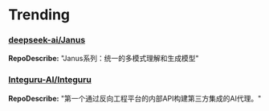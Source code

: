 
# Trending

### [deepseek-ai/Janus](https://github.com/deepseek-ai/Janus)
**RepoDescribe:** "Janus系列：统一的多模式理解和生成模型"
  

### [Integuru-AI/Integuru](https://github.com/Integuru-AI/Integuru)
**RepoDescribe:** "第一个通过反向工程平台的内部API构建第三方集成的AI代理。"
  